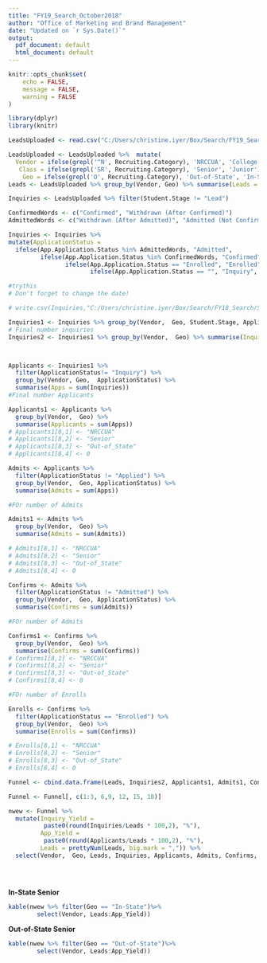 ```yaml
---
title: "FY19_Search_October2018"
author: "Office of Marketing and Brand Management"
date: "Updated on `r Sys.Date()`"
output:
  pdf_document: default
  html_document: default
---
```



```r
knitr::opts_chunk$set(
	echo = FALSE,
	message = FALSE,
	warning = FALSE
)
```


```r
library(dplyr)
library(knitr)
```




```r
LeadsUploaded <- read.csv("C:/Users/christine.iyer/Box/Search/FY19_Search/Search_October2018/FY19_Search_October2018.csv", header = T, stringsAsFactors = F)

LeadsUploaded <- LeadsUploaded %>%  mutate(
  Vendor = ifelse(grepl('^N', Recruiting.Category), 'NRCCUA', 'College Board'),
   Class = ifelse(grepl('SR', Recruiting.Category), 'Senior', 'Junior') ,
    Geo = ifelse(grepl('O', Recruiting.Category), 'Out-of-State', 'In-State'))
Leads <- LeadsUploaded %>% group_by(Vendor, Geo) %>% summarise(Leads = n())
```

```r
Inquiries <- LeadsUploaded %>% filter(Student.Stage != "Lead")

```



```r

ConfirmedWords <- c("Confirmed", "Withdrawn (After Confirmed)")
AdmittedWords <- c("Withdrawn (After Admitted)", "Admitted (Not Confirmed)" )

Inquiries <- Inquiries %>% 
mutate(ApplicationStatus =
  ifelse(App.Application.Status %in% AdmittedWords, "Admitted",
         ifelse(App.Application.Status %in% ConfirmedWords, "Confirmed",
                ifelse(App.Application.Status == "Enrolled", "Enrolled",
                       ifelse(App.Application.Status == "", "Inquiry", "Applied")))))

#trythis
# Don't forget to change the date!

# write.csv(Inquiries,"C:/Users/christine.iyer/Box/Search/FY18_Search/Search_Oct_2017/Conversions_October2017_4-6-20.csv", row.names = F)

```



```r

Inquiries1 <- Inquiries %>% group_by(Vendor,  Geo, Student.Stage, ApplicationStatus) %>% summarise(Inquiries = n())
# Final number inquiries
Inquiries2 <- Inquiries1 %>% group_by(Vendor,  Geo) %>% summarise(Inquiries = sum(Inquiries))



Applicants <- Inquiries1 %>% 
  filter(ApplicationStatus!= "Inquiry") %>% 
  group_by(Vendor, Geo,  ApplicationStatus) %>% 
  summarise(Apps = sum(Inquiries)) 
#Final number Applicants

Applicants1 <- Applicants %>% 
  group_by(Vendor,  Geo) %>% 
  summarise(Applicants = sum(Apps))
# Applicants1[8,1] <- "NRCCUA"
# Applicants1[8,2] <- "Senior"
# Applicants1[8,3] <- "Out-of_State"
# Applicants1[8,4] <- 0

```

```r

Admits <- Applicants %>% 
  filter(ApplicationStatus != "Applied") %>% 
  group_by(Vendor,  Geo, ApplicationStatus) %>% 
  summarise(Admits = sum(Apps))

#FOr number of Admits

Admits1 <- Admits %>% 
  group_by(Vendor,  Geo) %>% 
  summarise(Admits = sum(Admits))

# Admits1[8,1] <- "NRCCUA"
# Admits1[8,2] <- "Senior"
# Admits1[8,3] <- "Out-of_State"
# Admits1[8,4] <- 0

```


```r

Confirms <- Admits %>% 
  filter(ApplicationStatus != "Admitted") %>% 
  group_by(Vendor,  Geo, ApplicationStatus) %>% 
  summarise(Confirms = sum(Admits))

#FOr number of Admits

Confirms1 <- Confirms %>% 
  group_by(Vendor,  Geo) %>% 
  summarise(Confirms = sum(Confirms))
# Confirms1[8,1] <- "NRCCUA"
# Confirms1[8,2] <- "Senior"
# Confirms1[8,3] <- "Out-of_State"
# Confirms1[8,4] <- 0

```

```r
#FOr number of Enrolls

Enrolls <- Confirms %>% 
  filter(ApplicationStatus == "Enrolled") %>% 
  group_by(Vendor,  Geo) %>% 
  summarise(Enrolls = sum(Confirms))

# Enrolls[8,1] <- "NRCCUA"
# Enrolls[8,2] <- "Senior"
# Enrolls[8,3] <- "Out-of_State"
# Enrolls[8,4] <- 0

```

```r
Funnel <- cbind.data.frame(Leads, Inquiries2, Applicants1, Admits1, Confirms1, Enrolls)
```




```r

Funnel <- Funnel[, c(1:3, 6,9, 12, 15, 18)]
```






```r

nwew <- Funnel %>% 
  mutate(Inquiry_Yield = 
          paste0(round(Inquiries/Leads * 100,2), "%"),
         App_Yield = 
          paste0(round(Applicants/Leads * 100,2), "%"), 
         Leads = prettyNum(Leads, big.mark = ",")) %>% 
  select(Vendor,  Geo, Leads, Inquiries, Applicants, Admits, Confirms, Enrolls, Inquiry_Yield, App_Yield)


        
```




**In-State Senior**

```r
kable(nwew %>% filter(Geo == "In-State")%>% 
        select(Vendor, Leads:App_Yield)) 
```

**Out-of-State Senior **

```r
kable(nwew %>% filter(Geo == "Out-of-State")%>% 
        select(Vendor, Leads:App_Yield)) 
```

